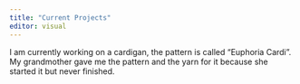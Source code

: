 ```yaml
---
title: "Current Projects"
editor: visual
---
```


I am currently working on a cardigan, the pattern is called "Euphoria Cardi". My grandmother gave me the pattern and the yarn for it because she started it but never finished.
